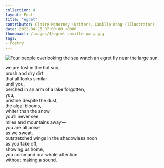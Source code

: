 ---
collection: 4
layout: Post
title: "egret"
contributor: Claire McNerney (Writer), Camille Wang (Illustrator)
date: 2022-04-25 07:00:00 +0000
thumbnail: /images/4/egret-camille-wang.jpg
tags: 
- Poetry
---
<div class="center">
    <img src="/images/4/egret-camille-wang.jpg" 
        alt="Four people overlooking the sea watch an egret fly near the large sun."
        class="w450" />
</div>

we are lost in the hot sun,<br />
brush and dry dirt<br />
that all looks similar<br />
until you,<br />
perched in an arm of a lake forgotten,<br />
you,<br />
pristine despite the dust,<br />
the algal blooms,<br />
whiter than the snow<br />
you’ll never see,<br />
miles and mountains away&mdash;<br />
you are all poise<br />
as we sweat,<br />
outstretched wings in the shadowless noon<br />
as you take off,<br />
showing us home,<br />
you command our whole attention<br />
without making a sound.
